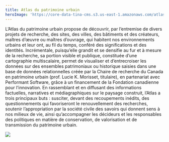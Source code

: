 ```yaml
---
title: Atlas du patrimoine urbain
heroImage: 'https://core-data-tina-cms.s3.us-east-1.amazonaws.com/atlas/quebec.jpg'
---
```


L’Atlas du patrimoine urbain propose de découvrir, par l’entremise de divers projets de recherche, des sites, des villes, des bâtiments et des créateurs, maîtres d’œuvre ou maîtres d’ouvrage, qui habitent nos environnements urbains et leur ont, au fil du temps, conféré des significations et des identités. Incrémentale, puisqu’elle grandit et se densifie au fur et à mesure de la recherche, sa portion visible et publique, constituée d’une cartographie multiscalaire, permet de visualiser et d’entrecroiser les données sur des ensembles patrimoniaux ou historique saisies dans une base de données relationnelles créée par la Chaire de recherche du Canada en patrimoine urbain (prof. Lucie K. Morisset, titulaire), en partenariat avec Performant Software, grâce à un financement de la Fondation canadienne pour l’innovation. En rassemblant et en diffusant des informations factuelles, narratives et médiagraphiques sur le paysage construit, l’Atlas a trois principaux buts : susciter, devant des recoupements inédits, des questionnements qui favoriseront le renouvellement des recherches, soutenir l’appropriation par la société civile des savoirs qui donnent sens à nos milieux de vie, ainsi qu’accompagner les décideurs et les responsables des politiques en matière de conservation, de valorisation et de transmission du patrimoine urbain.

![](<https://core-data-tina-cms.s3.us-east-1.amazonaws.com/atlas/Logo Chaire Canada patrimoine urbain_horizontal_Couleurs_CMYK copie.png>)
